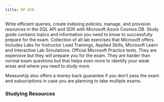 ```yaml
---
title: DP-420
---
```


<Card title="Get Started" icon="star"> 
  <LinkCard title="Exam DP-420: Microsoft Azure Cosmos DB Developer Specialty" href="https://learn.microsoft.com/certifications/exams/dp-420?WT.mc_id=studentamb_165290" target="_blank"/>
      Write efficient queries, create indexing policies, manage, and provision resources in the SQL API and SDK with Microsoft Azure Cosmos DB.
  <LinkCard title="DP-420 Study Guide" href="https://learn.microsoft.com/credentials/certifications/resources/study-guides/dp-420?WT.mc_id=studentamb_165290" target="_blank"/>
      Study guide contains topics and information you need to know to successfully prepare for the exam.
  <LinkCard title="GitHub Labs" href="https://github.com/MicrosoftLearning/dp-420-cosmos-db-dev" target="_blank"/>
      Collection of all lab exercises that Microsoft offers. Includes Labs for Instructor Lead Trainings, Applied Skills, Microsoft Learn and Interactive Lab Simulations.
</Card>

<Card title="MeasureUp Practice Tests" icon="open-book"> 
  <LinkCard title="MeasureUp Practice Test" href="https://www.measureup.com/microsoft-practice-test-dp-420-designing-and-implementing-cloud-native-applications-using-microsoft-azure-cosmos-db.html#u44" target="_blank"/>
  <LinkCard title="MeasureUp Subscriptions" href="https://www.measureup.com/subscription-plans-for-individuals#u44" target="_blank"/>
      Official Microsoft Practice tests. They are expensive but they will prepare you for the exam. They are harder than normal exam questions but that helps 
      even more to identify your weak areas and where you need to study more. 

MeasureUp also offers a money back guarantee if you don’t pass the exam and subscriptions in case you are planning to take multiple exams. 
</Card>

### Studying Resources

<Tabs>

  <TabItem label="Text">
  <CardGrid>
    <LinkCard title="Microsoft Learn" href="https://learn.microsoft.com/certifications/exams/dp-420?WT.mc_id=studentamb_165290" target="_blank"/>
  </CardGrid>
  </TabItem>

  <TabItem label="Videos">
  <CardGrid>
    <LinkCard title="On Demand Instructor-led Training Series" href="https://learn.microsoft.com/en-us/shows/on-demand-instructor-led-training-series/?terms=DP-420&WT.mc_id=studentamb_165290&WT.mc_id=studentamb_165290" target="_blank"/>
  </CardGrid>
  </TabItem>

  <TabItem label="Paid">
  <CardGrid>
    <LinkCard title="Microsoft Azure Free Account" href="https://azure.microsoft.com/en-us/offers/ms-azr-0044p?WT.mc_id=studentamb_165290" target="_blank"/> 
  </CardGrid>
  </TabItem>

  <TabItem label="Misc">
  <CardGrid>
  </CardGrid>
  </TabItem>
</Tabs>
